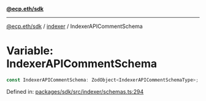 [**@ecp.eth/sdk**](../../index.mdx)

***

[@ecp.eth/sdk](/sdk-reference/index.mdx) / [indexer](/sdk-reference/indexer/index.mdx) / IndexerAPICommentSchema

# Variable: IndexerAPICommentSchema

```ts
const IndexerAPICommentSchema: ZodObject<IndexerAPICommentSchemaType>;
```

Defined in: [packages/sdk/src/indexer/schemas.ts:294](https://github.com/ecp-eth/comments-monorepo/blob/main/packages/sdk/src/indexer/schemas.ts#L294)
